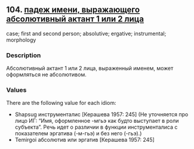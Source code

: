 ## 104. <a href =  'https://agricolamz.github.io/The_Circassian_Isoglosses_Database/104.html' target='_blank'>падеж имени, выражающего абсолютивный актант 1 или 2 лица</a>
case; first and second person; absolutive; ergative; instrumental; morphology

### Description

Абсолютивный актант 1 или 2 лица, выраженный именем, может оформляться не абсолютивом.

### Values
There are the following value for each idiom:

* Shapsug  инструменталис [Керашева 1957: 245] (Не уточняется про лицо ИГ: "Имя, оформленное -мгьэ как будто выступает в роли субъекта". Речь идет о различии в функции инструменталиса с показателем эргатива (-м-гьэ) и без него (-гьэ).)
* Temirgoi  абсолютив или эргатив [Керашева 1957: 245] 


